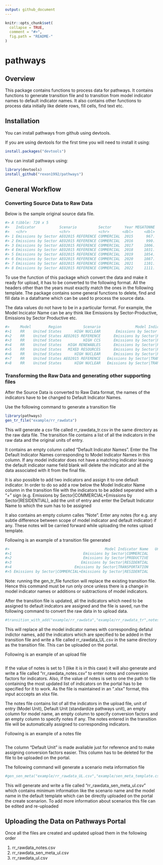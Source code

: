 ```yaml
---
output: github_document
---
```


<!-- README.md is generated from README.Rmd. Please edit that file -->

```r
knitr::opts_chunk$set(
  collapse = TRUE,
  comment = "#>",
  fig.path = "README-"
)
```

# pathways

## Overview

This package contains functions to process data for pathways. It contains functions to generate transition file and to transition from model indicator names to default indicator names. It also contains other functions to process data initially like delete rows, fill cells, find text etc.

## Installation

You can install pathways from github using devtools.

If you are using devtools for the first time you will need to install it using:

```r
install.packages("devtools")
```

You can install pathways using:

```r
library(devtools)
install_github("rexon1992/pathways")
```

## General Workflow

### Converting Source Data to Raw Data

Below is the sample original source data file.
```r
#> A tibble: 720 x 5
#>   Indicator           Scenario          Sector      Year MEGATONNE
#>   <chr>               <chr>             <chr>      <dbl>     <dbl>
#> 1 Emissions by Sector AEO2015 REFERENCE COMMERCIAL  2015      967.
#> 2 Emissions by Sector AEO2015 REFERENCE COMMERCIAL  2016      990.
#> 3 Emissions by Sector AEO2015 REFERENCE COMMERCIAL  2017     1006.
#> 4 Emissions by Sector AEO2015 REFERENCE COMMERCIAL  2018     1031.
#> 5 Emissions by Sector AEO2015 REFERENCE COMMERCIAL  2019     1054.
#> 6 Emissions by Sector AEO2015 REFERENCE COMMERCIAL  2020     1087.
#> 7 Emissions by Sector AEO2015 REFERENCE COMMERCIAL  2021     1101.
#> 8 Emissions by Sector AEO2015 REFERENCE COMMERCIAL  2022     1111.
```

To use the function of this package which convert the data and make it ready for upload, it has to be converted to the following format. All the headers other than the years must exactly match the ones in the following template. The package contains some general functions to delete, find and fill data in a dataframe which can be used to process the source data.

The data values do not have to be in a particular format. For example, the Model Incicator Name can be any think like Emissions by Sector-Productive, Emissions by Sector Productive etc.
```r
#>     Model        Region          Scenario                Model Indicator Name     Unit of Entry   2016       2017       2018      2019       2020       2021
#>1    RR    United States      HIGH NUCLEAR       Emissions by Sector|PRODUCTIVE      MEGATONNE     1309.0257  1281.5625  1276.361  1277.6667  1278.4909  1159.8612
#>2    RR    United States AEO2015 REFERENCE      Emissions by Sector|RESIDENTIAL      MEGATONNE     971.6919   967.3204   971.834   977.2520   990.4161   992.1451
#>3    RR    United States          HIGH CCS      Emissions by Sector|RESIDENTIAL      MEGATONNE     1048.2860  1038.1109  1037.936  1046.8821  1056.1125  953.2898
#>4    RR    United States   HIGH RENEWABLES      Emissions by Sector|RESIDENTIAL      MEGATONNE     1058.8847  1034.0865  1037.559  1039.1316  1024.0665  907.8701
#>5    RR    United States   MIXED RESOURCES      Emissions by Sector|RESIDENTIAL      MEGATONNE     1047.3803  1025.2312  1018.146  1011.5801  1008.3327  891.0735
#>6    RR    United States      HIGH NUCLEAR      Emissions by Sector|RESIDENTIAL      MEGATONNE     1061.0213  1024.0253  1008.834  999.8088   987.9709   853.9611
#>7    RR    United States AEO2015 REFERENCE   Emissions by Sector|TRANSPORTATION      MEGATONNE     1929.4430  1920.1862  1921.254  1917.1024  1911.1245  1901.2237
#>8    RR    United States      HIGH NUCLEAR   Emissions by Sector|TRANSPORTATION      MEGATONNE     1930.8548  1920.5908  1919.715  1914.0895  1905.8524  1861.8619

```

### Transforming the Raw Data and generating other supporting files

After the Source Data is converted to Raw Data format, the names of the indicators have to be changed to Default Indicator Names.

Use the following command to generate a transition file

```r
library(pathways)
gen_tr_file("example/rr_rawdata")
```
This will generate a csv file called rr_rawdata_tr.csv in the same directory as the raw data file. The transition file contains a list of all the indicators in the raw data and the original units of entry. 

It contains an empty column called "Default Indicator Names". Enter the The Default Indicator Names corresponding to Model Indicator Names in this column. If any model indicator does not have a matching indicator leaving the default indicator name field blank will delete the indicator and all the data associated with it from the final file. 

It is also possible to add two indicators and assign it to one default indicator. In order to do so add a row below the Model Indicator Name column in the transition file with the indicators to be added seperated with a  "+" sign (e.g. Emissions by Sector|COMMERCIAL+Emissions by Sector|RESIDENTIAL), add the unit of entry and enter the Default Indicator Name to which the sum has to be assigned

It also contains an empty column calles "Note". Enter any notes (for e.g. any subtle difference between scope of model indicator and default indicator) if any. These notes will be carried forward while uploading the notes upload template.

Following is an example of a transition file generated

```r
#>                                            Model Indicator Name   Unit of Entry   Default Indicator Name   Note
#>1                                 Emissions by Sector|COMMERCIAL     MEGATONNE                            
#>2                                 Emissions by Sector|PRODUCTIVE     MEGATONNE                            
#>3                                Emissions by Sector|RESIDENTIAL     MEGATONNE                            
#>4                             Emissions by Sector|TRANSPORTATION     MEGATONNE                            
#>5 Emissions by Sector|COMMERCIAL+Emissions by Sector|RESIDENTIAL     MEGATONNE                            
```

Note: running the gen_tr_file function will replace the existing transition file. Hence this command must be run only once unless there is a change in model indicator names or additions or subtractions of model indicators.

After the transition file is updated, all the indicators which need to be assigned to default indcators are assigned and the file is saved, run the following command to convert the raw data in to upload data.

```r
#transition_with_add("example/rr_rawdata","example/rr_rawdata_tr",notes = 1, "example/ind_list_production.xlsx")
```

This will replace all the model indicator names with corresponding defatul indictor names, add the indicators which are specified to be added in the transition file and write a file called rr_rawdata_UL.csv in the same directory as the transition file. This can be uploaded on the portal.

Following is an example of an upload file

```r

```

If the value of notes is set to 1 (like it is in this case) it will also generate and write a file called "rr_rawdata_notes.csv" to enter notes and conversion factors for indicators. Also, if the value of notes is set to one the path to file containing the most updated list of indicators on the portal has to be specified for it to work. As the file is maintained in an ".xlsx" format, this input acccepts an xlsx file.

The notes file contains list of all the indicators in the upload file, unit of entry (Model Unit), Default Unit (standardize pathways unit), an empty column for model name, an empty column to specify conversion factors and an empty column to specify notes if any. The notes entered in the transition file will be automatically assigned to corresponding indicators.

Following is an example of a notes file

```r

```

The column "Default Unit" is made avaliable just for reference and to make assigning conversion factors easier. This column has to be deleted for the file to be uploaded on the portal.


The following command will generate a scenario meta information file

```r
#gen_sen_meta("example/rr_rawdata_UL.csv","example/sen_meta_template.csv")
```

This will generate and write a file called "rr_rawdata_sen_meta_ul.csv" which contains minimum information like the scenario name and the model name in the default template which can be directly uploaded on the portal the create scenarion. To add more information about scenarios this file can be edited and re-uploaded

## Uploading the Data on Pathways Portal

Once all the files are created and updated upload them in the following order

1. rr_rawdata_notes.csv
2. rr_rawdata_sen_meta_ul.csv
3. rr_rawdata_ul.csv
